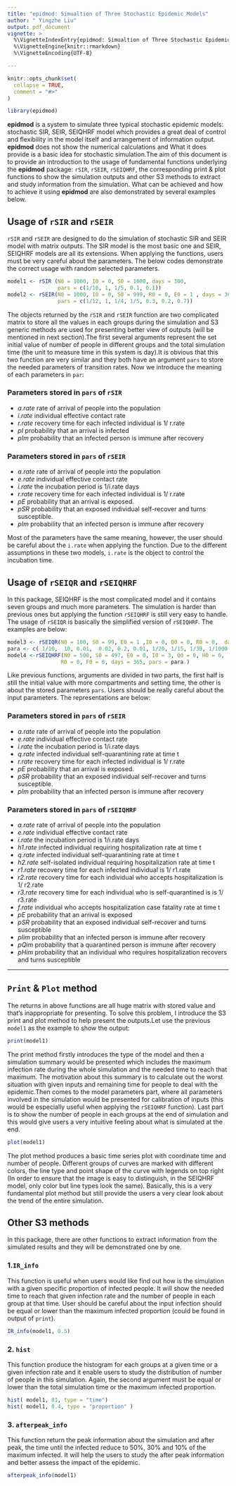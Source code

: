 ```yaml
---
title: "epidmod: Simualtion of Three Stochastic Epidemic Models"
author: " Yingzhe Liu"
output: pdf_document
vignette: >
  %\VignetteIndexEntry{epidmod: Simualtion of Three Stochastic Epidemic Models}
  %\VignetteEngine{knitr::rmarkdown}
  %\VignetteEncoding{UTF-8}

---
```


```r
knitr::opts_chunk$set(
  collapse = TRUE,
  comment = "#>"
)
```

```r
library(epidmod)
```


**epidmod**  is a system to simulate three typical stochastic epidemic models: stochastic SIR, SEIR, SEIQHRF model which provides a great deal of control and flexibility in the model itself and arrangement of information output. **epidmod** does not show the numerical calculations and What it does provide is a basic idea for stochastic simulation.The aim of this document is to provide an introduction to the usage of fundamental functions underlying the **epidmod** package: `rSIR`,  `rSEIR`, `rSEIQHRF`, the corresponding print & plot functions to show the simulation outputs and other S3 methods to extract and study information from the simulation. What can be achieved and how to achieve it using **epidmod** are also demonstrated by several examples below.


## Usage of `rSIR` and `rSEIR` 
`rSIR` and `rSEIR` are designed to do the simulation of stochastic SIR and SEIR model with matrix outputs. The SIR model is the most basic one and SEIR, SEIQHRF models are all its extensions. When applying the functions, users must be very careful about the parameters. The below codes demonstrate the correct usage with random selected parameters.



```r

model1 <- rSIR (N0 = 1000, I0 = 0, S0 = 1000, days = 300,
                pars = c(1/10, 1, 1/5, 0.1, 0.1))
model2 <- rSEIR(N0 = 1000, I0 = 0, S0 = 999, R0 = 0, E0 = 1 , days = 300, 
                pars = c(1/12, 1, 1/4, 1/5, 0.3, 0.2, 0.7))

```
   
    

The objects returned by the `rSIR` and `rSEIR` function are two complicated matrix to store all the values in each groups during the simulation and S3 generic methods are used for presenting better view of outputs (will be mentioned in next section).The first several arguments represent the set initial value of number of people in different groups and the total simulation time (the unit to measure time in this system is day).It is obvious that this two function are very similar and they both have an argument `pars` to store the needed parameters of transition rates. Now we introduce the meaning of each parameters in `par`:
    

### Parameters stored in `pars` of `rSIR`

* *a.rate*     rate of arrival of people into the population
* *i.rate*     individual effective contact rate 
* *r.rate*     recovery time for each infected individual is 1/ r.rate
* *pI*         probability that an arrival is infected
* *pIm*        probability that an infected person is immune after recovery


### Parameters stored in `pars` of `rSEIR`

* *a.rate*     rate of arrival of people into the population
* *e.rate*     individual effective contact rate 
* *i.rate*     the incubation period is 1/i.rate days
* *r.rate*     recovery time for each infected individual is 1/ r.rate
* *pE*         probability that an arrival is exposed.
* *pSR*        probability that an exposed individual self-recover and turns susceptible.
* *pIm*        probability that an infected person is immune after recovery



Most of the parameters have the same meaning, however, the user should be careful about the `i.rate` when applying the function. Due to the different assumptions in these two models, `i.rate` is the object to control the incubation time.  



## Usage of `rSEIQR` and `rSEIQHRF`
In this package, SEIQHRF is the most complicated model and it contains seven groups and much more parameters. The simulation is harder than previous ones but applying the function `rSEIQHRF` is still very easy to handle. The usage of `rSEIQR` is basically the simplified version of `rSEIQHRF`. The examples are below:


```r
model3 <- rSEIQR(N0 = 100, S0 = 99, E0 = 1 ,I0 = 0, Q0 = 0, R0 = 0,  days = 100,  pars = c(1/12, 1, 0.5, 0.15, 0.04, 0, 0, 1))
para <- c( 1/10,  10, 0.01,  0.02, 0.2, 0.01, 1/20, 1/15, 1/30, 1/1000, 0.01, 0.2, 0.01, 0.02, 0.03)
model4 <-rSEIQHRF(N0 = 500, S0 = 497, E0 = 0, I0 = 3, Q0 = 0, H0 = 0,
                 R0 = 0, F0 = 0, days = 365, pars = para )

```

Like previous functions, arguments are divided in two parts, the first half is still the initial value with more compartments and setting time, the other is about the stored parameters `pars`. Users should be really careful about the input parameters. The representations are below:

### Parameters stored in `pars` of `rSEIR`

* *a.rate*     rate of arrival of people into the population
* *e.rate*     individual effective contact rate 
* *i.rate*     the incubation period is 1/i.rate days
* *q.rate*     infected individual self-quarantining rate at time t 
* *r.rate*     recovery time for each infected individual is 1/ r.rate
* *pE*         probability that an arrival is exposed.
* *pSR*        probability that an exposed individual self-recover and turns susceptible.
* *pIm*        probability that an infected person is immune after recovery

### Parameters stored in `pars` of `rSEIQHRF`

* *a.rate*     rate of arrival of people into the population
* *e.rate*     individual effective contact rate
* *i.rate*     the incubation period is 1/i.rate days
* *h1.rate*    infected individual requiring hospitalization rate at time t
* *q.rate*     infected individual self-quarantining rate at time t 
* *h2.rate*    self-isolated individual requiring hospitalization rate at time t
* *r1.rate*    recovery time for each infected individual is 1/ r1.rate
* *r2.rate*    recovery time for each individual who accepts hospitalization is 1/ r2.rate
* *r3.rate*    recovery time for each individual who is self-quarantined is is 1/ r3.rate
* *f.rate*     individual who accepts hospitalization case fatality rate at time t
* *pE*         probability that an arrival is exposed
* *pSR*        probability that an exposed individual self-recover and turns susceptible
* *pIim*       probability that an infected person is immune after recovery
* *pQim*       probability that a quarantined person  is immune after recovery
* *pHim*       probability that an individual who requires hospitalization recovers and  turns susceptible

---



## `Print` & `Plot` method
The returns in above functions are all huge matrix with stored value and that's inappropriate for presenting. To solve this problem, I introduce the S3 print and plot method to help present the outputs.Let use the previous `model1` as the example to show the output:

```r
print(model1)

```
The print method firstly introduces the type of the model and then a simulation summary would be presented which includes the maximum infection rate during the whole simulation and the needed time to reach that maximum. The motivation about this summary is to calculate out the worst situation with given inputs and remaining time for people to deal with the epidemic.Then comes to the model parameters part, where all parameters involved in the simulation would be presented for calibration of inputs (this would be especially useful when applying the `rSEIQHRF` function). Last part is to show the number of people in each groups at the end of simulation and this would give users a very intuitive feeling about what is simulated at the end.

```r
plot(model1)

```

The plot method produces a basic time series plot with coordinate time and number of people. Different groups of curves are marked with different colors, the line type and point shape of the curve with legends on top right (In order to ensure that the image is easy to distinguish, in the SEIQHRF model, only color but line types look the same). Basically, this is a very fundamental plot method but still provide the users a very clear look about the trend of the entire simulation.


## Other S3 methods
In this package, there are other functions  to extract information from the simulated results and they will be demonstrated one by one.

### 1.`IR_info` 

This function is useful when users would like find out how is the simulation with a given specific proportion of infected people. It will show the needed time to reach that given infection rate and the number of people in each group at that time. User should be careful about the input infection should be equal or lower than the maximum infected proportion (could be found in output of `print`).

```r
IR_info(model1, 0.5)
```


### 2. `hist` 

This function produce the histogram for each groups at a given time or a given infection rate and it enable users to study the distribution of number of people in this simulation. Again, the second argument must be equal or lower than the total simulation time or the maximum infected proportion.

```r
hist( model1, 81, type = "time")
hist( model1, 0.4, type = "proportion" )
```



### 3. `afterpeak_info` 
This function return the peak information about the simulation and after peak, the time until the infected reduce to 50%, 30% and 10% of the maximum infected. It will help the users to study the after peak information and better assess the impact of the epidemic.
```r
afterpeak_info(model1)

```

